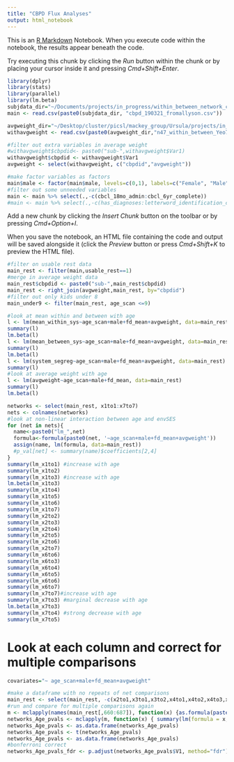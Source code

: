 ```yaml
---
title: "CBPD Flux Analyses"
output: html_notebook
---
```


This is an [R Markdown](http://rmarkdown.rstudio.com) Notebook. When you execute code within the notebook, the results appear beneath the code. 

Try executing this chunk by clicking the *Run* button within the chunk or by placing your cursor inside it and pressing *Cmd+Shift+Enter*. 

```r
library(dplyr)
library(stats)
library(parallel)
library(lm.beta)
subjdata_dir="~/Documents/projects/in_progress/within_between_network_conn_CBPD/data/subjectData/"
main <- read.csv(paste0(subjdata_dir, "cbpd_190321_fromallyson.csv"))

avgweight_dir="~/Desktop/cluster/picsl/mackey_group/Ursula/projects/in_progress/within_between_network_conn_CBPD/output/data/"
withavgweight <- read.csv(paste0(avgweight_dir,"n47_within_between_Yeo7_Schaefer400_withavgweight.csv"))

#filter out extra variables in average weight
#withavgweight$cbpdid<- paste0("sub-",withavgweight$Var1)
withavgweight$cbpdid <- withavgweight$Var1
avgweight <- select(withavgweight, c("cbpdid","avgweight"))

#make factor variables as factors
main$male <- factor(main$male, levels=c(0,1), labels=c("Female", "Male"))
#filter out some unneeded variables
main <- main %>% select(.,-c(cbcl_18mo_admin:cbcl_6yr_complete))
#main <- main %>% select(.,-c(has_diagnoses:letterword_identification_comple))
```

Add a new chunk by clicking the *Insert Chunk* button on the toolbar or by pressing *Cmd+Option+I*.

When you save the notebook, an HTML file containing the code and output will be saved alongside it (click the *Preview* button or press *Cmd+Shift+K* to preview the HTML file).
```r
#filter on usable rest data
main_rest <- filter(main,usable_rest==1)
#merge in average weight data
main_rest$cbpdid <- paste0("sub-",main_rest$cbpdid)
main_rest <- right_join(avgweight,main_rest, by="cbpdid")
#filter out only kids under 8
main_under9 <- filter(main_rest, age_scan <=9)

#look at mean within and between with age
l <- lm(mean_within_sys~age_scan+male+fd_mean+avgweight, data=main_rest)
summary(l)
lm.beta(l)
l <- lm(mean_between_sys~age_scan+male+fd_mean+avgweight, data=main_rest)
summary(l)
lm.beta(l)
l <- lm(system_segreg~age_scan+male+fd_mean+avgweight, data=main_rest)
summary(l)
#look at average weight with age
l <- lm(avgweight~age_scan+male+fd_mean, data=main_rest)
summary(l)
lm.beta(l)

networks <- select(main_rest, x1to1:x7to7)
nets <- colnames(networks)
#look at non-linear interaction between age and envSES 
for (net in nets){
  name<-paste0("lm_",net)
  formula<-formula(paste0(net, '~age_scan+male+fd_mean+avgweight'))
  assign(name, lm(formula, data=main_rest))
  #p_val[net] <- summary(name)$coefficients[2,4]
}
summary(lm_x1to1) #increase with age
summary(lm_x1to2)
summary(lm_x1to3) #increase with age
lm.beta(lm_x1to3)
summary(lm_x1to4)
summary(lm_x1to5)
summary(lm_x1to6)
summary(lm_x1to7)
summary(lm_x2to2)
summary(lm_x2to3)
summary(lm_x2to4)
summary(lm_x2to5)
summary(lm_x2to6)
summary(lm_x2to7)
summary(lm_x6to6)
summary(lm_x6to3)
summary(lm_x6to4)
summary(lm_x6to5)
summary(lm_x6to6)
summary(lm_x6to7)
summary(lm_x7to7)#increase with age
summary(lm_x7to3) #marginal decrease with age
lm.beta(lm_x7to3)
summary(lm_x7to4) #strong decrease with age
summary(lm_x7to5)
```

# Look at each column and correct for multiple comparisons
```r

covariates="~ age_scan+male+fd_mean+avgweight"

#make a dataframe with no repeats of net comparisons
main_rest <- select(main_rest, -c(x2to1,x3to1,x3to2,x4to1,x4to2,x4to3,x5to1,x5to2,x5to3,x5to4,x6to1,x6to2,x6to3,x6to4,x6to5,x7to1,x7to2,x7to3,x7to4,x7to5,x7to6))
#run and compare for multiple comparisons again
m <- mclapply(names(main_rest[,660:687]), function(x) {as.formula(paste(x, covariates, sep=""))},mc.cores=2)
networks_Age_pvals <- mclapply(m, function(x) { summary(lm(formula = x,data=main_rest))$coefficients[2,4]},mc.cores=1)
networks_Age_pvals <- as.data.frame(networks_Age_pvals)
networks_Age_pvals <- t(networks_Age_pvals)
networks_Age_pvals <- as.data.frame(networks_Age_pvals)
#bonferroni correct
networks_Age_pvals_fdr <- p.adjust(networks_Age_pvals$V1, method="fdr")
```

